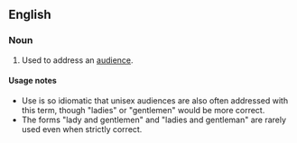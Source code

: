 ==English==
===Noun===
{{en-noun|sg=[[ladies]] and [[gentlemen]]|[[plurale tantum]]}}

# {{idiom}} Used to address an [[audience]].

====Usage notes====
* Use is so idiomatic that unisex audiences are also often addressed with this term, though "ladies" or "gentlemen" would be more correct.
* The forms "lady and gentlemen" and "ladies and gentleman" are rarely used even when strictly correct.